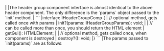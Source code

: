 <framework-specific-section frameworks="javascript">
|
|The header group component interface is almost identical to the above header component. The only difference is the `params` object passed to the `init` method.
|
</framework-specific-section>

<framework-specific-section frameworks="javascript">
```
|interface IHeaderGroupComp {
|    // optional method, gets called once with params
|    init?(params: IHeaderGroupParams): void;
|
|    // can be called more than once, you should return the HTML element
|    getGui(): HTMLElement;
|
|    // optional method, gets called once, when component is destroyed
|    destroy?(): void;
|}
```
</framework-specific-section>

<framework-specific-section frameworks="javascript">
|The params passed to `init(params)` are as follows:
</framework-specific-section>
